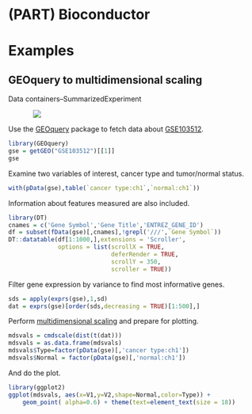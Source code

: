 # (PART) Bioconductor {-}
    
# Examples

## GEOquery to multidimensional scaling

Data containers--SummarizedExperiment

<div style="width:80%; display: block; margin: 0 auto;">
![](https://images.nature.com/full/nature-assets/nmeth/journal/v12/n2/images/nmeth.3252-F2.jpg)
</div>


Use the [GEOquery] package to fetch data about [GSE103512].


```r
library(GEOquery)
gse = getGEO("GSE103512")[[1]]
gse
```


Examine two variables of interest, cancer type and tumor/normal status.

```r
with(pData(gse),table(`cancer type:ch1`,`normal:ch1`))
```

Information about features measured are also included.

```r
library(DT)
cnames = c('Gene Symbol','Gene Title','ENTREZ_GENE_ID')
df = subset(fData(gse)[,cnames],!grepl('///',`Gene Symbol`))
DT::datatable(df[1:1000,],extensions = 'Scroller',
              options = list(scrollX = TRUE,  
                             deferRender = TRUE,
                             scrollY = 350,
                             scroller = TRUE)) 
```

Filter gene expression by variance to find most informative genes.

```r
sds = apply(exprs(gse),1,sd)
dat = exprs(gse)[order(sds,decreasing = TRUE)[1:500],]
```

Perform [multidimensional scaling] and prepare for plotting.

```r
mdsvals = cmdscale(dist(t(dat)))
mdsvals = as.data.frame(mdsvals)
mdsvals$Type=factor(pData(gse)[,'cancer type:ch1'])
mdsvals$Normal = factor(pData(gse)[,'normal:ch1'])
```

And do the plot.

```r
library(ggplot2)
ggplot(mdsvals, aes(x=V1,y=V2,shape=Normal,color=Type)) + 
    geom_point( alpha=0.6) + theme(text=element_text(size = 18))
```

[R]: https://cran.r-project.org/
[GEOquery]: https://bioconductor.org/packages/GEOquery
[GSE103512]: https://www.ncbi.nlm.nih.gov/geo/query/acc.cgi?acc=GSE103512
[multidimensional scaling]: https://en.wikipedia.org/wiki/Multidimensional_scaling


